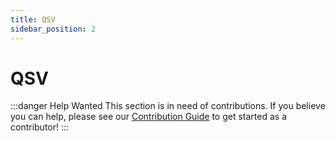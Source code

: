 ```yaml
---
title: QSV
sidebar_position: 2
---
```


# QSV

:::danger Help Wanted
This section is in need of contributions. If you believe you can help, please see our [Contribution Guide](../contribution-guide.mdx) to get started as a contributor!
:::